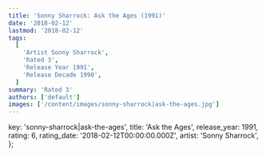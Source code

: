 ```yaml
---
title: 'Sonny Sharrock: Ask the Ages (1991)'
date: '2018-02-12'
lastmod: '2018-02-12'
tags:
  [
    'Artist Sonny Sharrock',
    'Rated 3',
    'Release Year 1991',
    'Release Decade 1990',
  ]
summary: 'Rated 3'
authors: ['default']
images: ['/content/images/sonny-sharrock|ask-the-ages.jpg']
---
```


  key: 'sonny-sharrock|ask-the-ages',
  title: 'Ask the Ages',
  release_year: 1991,
  rating: 6,
  rating_date: '2018-02-12T00:00:00.000Z',
  artist: 'Sonny Sharrock',
};

<MusicRating data={data} />
